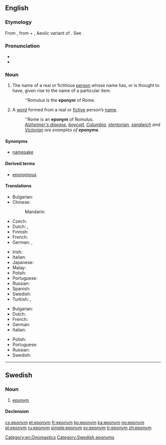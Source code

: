 ==English==
{{was wotd|2006|November|18}}
{{wikipedia}}

===Etymology===
From {{etyl|grc|en}} {{term|ἐπώνυμος|tr=epōnumos|lang=grc|sc=polytonic}}, from {{term|ἐπί||upon|tr=epi|lang=grc|sc=polytonic}} + {{term|ὄνυμα|tr=onuma|lang=grc|sc=polytonic}}, Aeolic variant of {{term|ὄνομα||name|tr=onoma|lang=grc|sc=polytonic}}. See {{term|-onym}}.

===Pronunciation===
* {{IPA|/ˈɛpənɪm/}}
* {{audio|en-us-eponym.ogg|Audio (US)}}

===Noun===
{{en-noun}}

# The name of a real or fictitious [[person]] whose name has, or is thought to have, given rise to the name of a particular item.
#: ''Romulus is the '''eponym''' of Rome.
# A [[word]] formed from a real or [[fictive]] person’s [[name]].
#: ''Rome is an '''eponym''' of Romulus.
#: ''[[Alzheimer's disease]], [[boycott]], [[Columbia]], [[stentorian]], [[sandwich]] and [[Victorian]] are examples of '''eponyms'''.''

====Synonyms====
* [[namesake]]

====Derived terms====
* [[eponymous]]

====Translations====
{{trans-top|name of a person that has given rise to the name of something}}
* Bulgarian: {{t-|bg|епоним|m|tr=eponim|sc=Cyrl}}
* Chinese:
*: Mandarin: {{t|cmn|名祖|tr=míngzǔ|sc=Hani}}
* Czech: {{t-|cs|eponymum|n}}
* Dutch: {{t+|nl|eponiem|n}}, {{t-|nl|naamgever|m}}
* Finnish: {{t-|fi|eponyymi}}
* French: {{t+|fr|éponyme|m}}
* German: {{t-|de|Namensgeber|m}}, {{t+|de|Eponym|n}}
{{trans-mid}}
* Irish: {{t-|ga|eapainm|m}}
* Italian: {{t+|it|eponimo|m}}
* Japanese: {{t-|ja|名祖|tr=なおや, naoya|sc=Jpan}}
* Malay: {{t-|ms|eponim}}
* Polish: {{t+|pl|eponim|m}}
* Portuguese: {{t+|pt|epônimo|m}}
* Russian: {{t+|ru|эпоним|m|tr=epónim|sc=Cyrl}}
* Spanish: {{t+|es|epónimo|m}}
* Swedish: {{t+|sv|eponym|c}}
* Turkish: {{qualifier|psychology}} {{t-|tr|eponim}}, {{t-|tr|ad veren}}
{{trans-bottom}}

{{trans-top|word formed from a person’s name}}
* Bulgarian: {{t-|bg|епоним|m|tr=eponim|sc=Cyrl}}
* Dutch: {{t+|nl|eponiem|n}}
* French: {{t+|fr|éponyme|m}}
* German: {{t+|de|Eponym|n}}
* Italian: {{t+|it|eponimo|m}}
{{trans-mid}}
* Polish: {{t+|pl|eponim|m}}
* Portuguese: {{t+|pt|epônimo|m}}
* Russian: {{t+|ru|эпоним|m|tr=epónim|sc=Cyrl}}
* Swedish: {{t+|sv|eponym|c}}
{{trans-bottom}}

[[Category:en:Onomastics]]

----

==Swedish==

===Noun===
{{head|sv|noun|g=c}}

# [[#English|eponym]]

====Declension====
{{sv-noun-reg-er}}

[[Category:Swedish eponyms]]

[[cs:eponym]]
[[et:eponym]]
[[fr:eponym]]
[[ko:eponym]]
[[ka:eponym]]
[[no:eponym]]
[[pl:eponym]]
[[ru:eponym]]
[[simple:eponym]]
[[sv:eponym]]
[[tr:eponym]]
[[zh:eponym]]